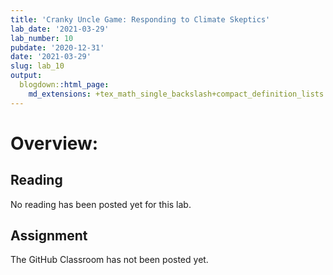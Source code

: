 ```yaml
---
title: 'Cranky Uncle Game: Responding to Climate Skeptics'
lab_date: '2021-03-29'
lab_number: 10
pubdate: '2020-12-31'
date: '2021-03-29'
slug: lab_10
output:
  blogdown::html_page:
    md_extensions: +tex_math_single_backslash+compact_definition_lists
---
```


# Overview:

## Reading
No reading has been posted yet for this lab.

## Assignment

The GitHub Classroom has not been posted yet.
